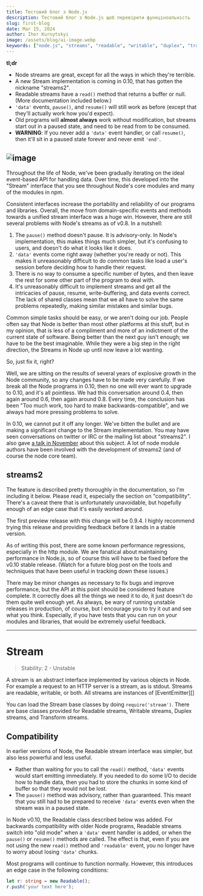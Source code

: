 ```yaml
---
title: Тестовий блог з Node.js
description: Тестовий блог з Node.js щоб перевірити функціноальність
slug: first-blog
date: Mar 15, 2024
author: Ihor Kurnytskyi
image: /assets/blog/ai-image.webp
keywords: ["node.js", "streams", "readable", "writable", "duplex", "transform"]
---
```


**tl;dr**

- Node streams are great, except for all the ways in which they're
  terrible.
- A new Stream implementation is coming in 0.10, that has gotten the
  nickname "streams2".
- Readable streams have a `read()` method that returns a buffer or
  null. (More documentation included below.)
- `'data'` events, `pause()`, and `resume()` will still work as before
  (except that they'll actually work how you'd expect).
- Old programs will **almost always** work without modification, but
  streams start out in a paused state, and need to be read from to be
  consumed.
- **WARNING**: If you never add a `'data'` event handler, or call
  `resume()`, then it'll sit in a paused state forever and never
  emit `'end'`.

## ![image](/assets/blog/ai-image.webp)

Throughout the life of Node, we've been gradually iterating on the
ideal event-based API for handling data. Over time, this developed
into the "Stream" interface that you see throughout Node's core
modules and many of the modules in npm.

Consistent interfaces increase the portability and reliability of our
programs and libraries. Overall, the move from domain-specific events
and methods towards a unified stream interface was a huge win.
However, there are still several problems with Node's streams as of
v0.8. In a nutshell:

1. The `pause()` method doesn't pause. It is advisory-only. In
   Node's implementation, this makes things much simpler, but it's
   confusing to users, and doesn't do what it looks like it does.
2. `'data'` events come right away (whether you're ready or not).
   This makes it unreasonably difficult to do common tasks like load a
   user's session before deciding how to handle their request.
3. There is no way to consume a specific number of bytes, and then
   leave the rest for some other part of the program to deal with.
4. It's unreasonably difficult to implement streams and get all the
   intricacies of pause, resume, write-buffering, and data events
   correct. The lack of shared classes mean that we all have to solve
   the same problems repeatedly, making similar mistakes and similar
   bugs.

Common simple tasks should be easy, or we aren't doing our job.
People often say that Node is better than most other platforms at this
stuff, but in my opinion, that is less of a compliment and more of an
indictment of the current state of software. Being better than the
next guy isn't enough; we have to be the best imaginable. While they
were a big step in the right direction, the Streams in Node up until
now leave a lot wanting.

So, just fix it, right?

Well, we are sitting on the results of several years of explosive
growth in the Node community, so any changes have to be made very
carefully. If we break all the Node programs in 0.10, then no one
will ever want to upgrade to 0.10, and it's all pointless. We had
this conversation around 0.4, then again around 0.6, then again around
0.8. Every time, the conclusion has been "Too much work, too hard to
make backwards-compatible", and we always had more pressing problems
to solve.

In 0.10, we cannot put it off any longer. We've bitten the bullet and
are making a significant change to the Stream implementation. You may
have seen conversations on twitter or IRC or the mailing list about
"streams2". I also gave [a talk in
November](https://dl.dropbox.com/u/3685/presentations/streams2/streams2-ko.pdf)
about this subject. A lot of node module authors have been involved
with the development of streams2 (and of course the node core team).

## streams2

The feature is described pretty thoroughly in the documentation, so
I'm including it below. Please read it, especially the section on
"compatibility". There's a caveat there that is unfortunately
unavoidable, but hopefully enough of an edge case that it's easily
worked around.

The first preview release with this change will be 0.9.4. I highly
recommend trying this release and providing feedback before it lands
in a stable version.

As of writing this post, there are some known performance regressions,
especially in the http module. We are fanatical about maintaining
performance in Node.js, so of course this will have to be fixed before
the v0.10 stable release. (Watch for a future blog post on the tools
and techniques that have been useful in tracking down these issues.)

There may be minor changes as necessary to fix bugs and improve
performance, but the API at this point should be considered feature
complete. It correctly does all the things we need it to do, it just
doesn't do them quite well enough yet. As always, be wary of running
unstable releases in production, of course, but I encourage you to try
it out and see what you think. Especially, if you have tests that you
can run on your modules and libraries, that would be extremely useful
feedback.

---

# Stream

> Stability: 2 - Unstable

A stream is an abstract interface implemented by various objects in
Node. For example a request to an HTTP server is a stream, as is
stdout. Streams are readable, writable, or both. All streams are
instances of [EventEmitter][]

You can load the Stream base classes by doing `require('stream')`.
There are base classes provided for Readable streams, Writable
streams, Duplex streams, and Transform streams.

## Compatibility

In earlier versions of Node, the Readable stream interface was
simpler, but also less powerful and less useful.

- Rather than waiting for you to call the `read()` method, `'data'`
  events would start emitting immediately. If you needed to do some
  I/O to decide how to handle data, then you had to store the chunks
  in some kind of buffer so that they would not be lost.
- The `pause()` method was advisory, rather than guaranteed. This
  meant that you still had to be prepared to receive `'data'` events
  even when the stream was in a paused state.

In Node v0.10, the Readable class described below was added. For
backwards compatibility with older Node programs, Readable streams
switch into "old mode" when a `'data'` event handler is added, or when
the `pause()` or `resume()` methods are called. The effect is that,
even if you are not using the new `read()` method and `'readable'`
event, you no longer have to worry about losing `'data'` chunks.

Most programs will continue to function normally. However, this
introduces an edge case in the following conditions:

```typescript
let r: string = new Readable();
r.push('your text here');
```

